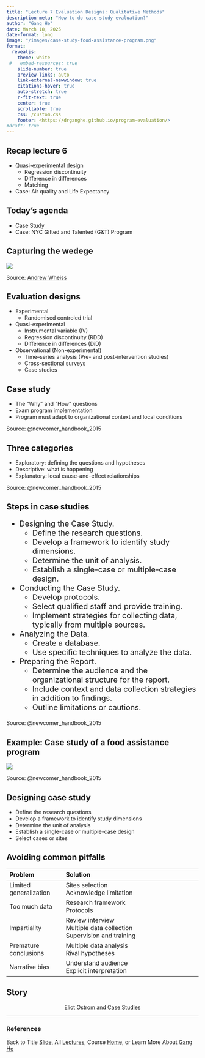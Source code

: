 ```yaml
---
title: "Lecture 7 Evaluation Designs: Qualitative Methods"
description-meta: "How to do case study evaluation?"
author: "Gang He"
date: March 18, 2025
date-format: long
image: "/images/case-study-food-assistance-program.png"
format:
  revealjs:
    theme: white
 #   embed-resources: true
    slide-number: true
    preview-links: auto
    link-external-newwindow: true
    citations-hover: true
    auto-stretch: true
    r-fit-text: true
    center: true
    scrollable: true
    css: /custom.css
    footer: <https://drganghe.github.io/program-evaluation/>
#draft: true
---
```


## Recap lecture 6

- Quasi-experimental design
  - Regression discontinuity
  - Difference in differences
  - Matching
- Case: Air quality and Life Expectancy


## Today's agenda

- Case Study
- Case: NYC Gifted and Talented (G&T) Program


## Capturing the wedege

![](/images/program-effect.png){fig-align="center"}

::: footer
Source: [Andrew Wheiss](https://evalsp24.classes.andrewheiss.com/)
:::


## Evaluation designs{.smaller}

- Experimental   
  - Randomised controled trial

- Quasi-experimental   
  - Instrumental variable (IV)
  - Regression discontinuity (RDD)
  - Difference in differences (DiD)

- Observational (Non-experimental)  
  - Time–series analysis (Pre- and post-intervention studies)
  - Cross-sectional surveys
  - Case studies


## Case study

- The "Why" and "How" questions
- Exam program implementation
- Program must adapt to organizational context and local conditions

:::footer
Source: @newcomer_handbook_2015
:::


## Three categories

- Exploratory: defining the questions and hypotheses 
- Descriptive: what is happening
- Explanatory: local cause-and-effect relationships

:::footer
Source: @newcomer_handbook_2015
:::


## Steps in case studies

:::{style="font-size:20px;"}
- Designing the Case Study. 
  - Define the research questions.  
  - Develop a framework to identify study dimensions.  
  - Determine the unit of analysis.  
  - Establish a single-case or multiple-case design.  

- Conducting the Case Study. 
  - Develop protocols.  
  - Select qualified staff and provide training.  
  - Implement strategies for collecting data, typically from multiple sources.  

- Analyzing the Data. 
  - Create a database.
  - Use specific techniques to analyze the data.  

- Preparing the Report. 
  - Determine the audience and the organizational structure for the report.  
  - Include context and data collection strategies in addition to findings.  
  - Outline limitations or cautions.  
:::

:::footer
Source: @newcomer_handbook_2015
:::


## Example: Case study of a food assistance program

![](/images/case-study-food-assistance-program.png){fig-align="center"}

:::footer
Source: @newcomer_handbook_2015
:::


## Designing case study

- Define the research questions
- Develop a framework to identify study dimensions
- Determine the unit of analysis
- Establish a single-case or multiple-case design
- Select cases or sites


## Avoiding common pitfalls

:::{style="font-size:24px;"}
| Problem                | Solution                                                                       |
| :--------------------- | :---------------------------------------------------- |
| Limited generalization | Sites selection </br> Acknowledge limitation                                   |
| Too much data          | Research framework  </br> Protocols                                            |
| Impartiality           | Review interview </br> Multiple data collection </br> Supervision and training |
| Premature conclusions  | Multiple data analysis </br> Rival hypotheses                                  |
| Narrative bias         | Understand audience </br> Explicit interpretation                              |
:::

## Story

:::{style="text-align:center;"}
[Eliot Ostrom and Case Studies](/stories/elinor-ostrom-and-case-studies.qmd)
:::


------

### References

::: {#refs}
:::

::: footer
Back to Title [Slide](lecture5.qmd), All [Lectures](schedule.qmd), Course [Home](https://drganghe.github.io/program-evaluation/), or Learn More About [Gang He](https://drganghe.github.io)
:::
